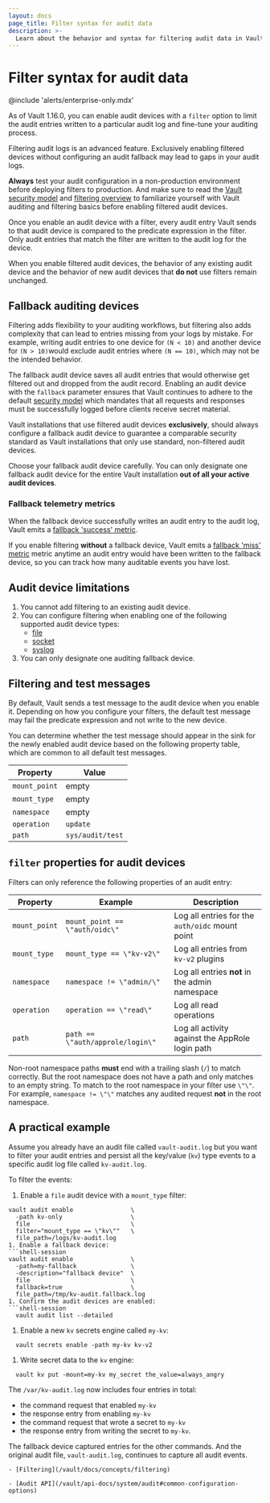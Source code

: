 ```yaml
---
layout: docs
page_title: Filter syntax for audit data
description: >-
  Learn about the behavior and syntax for filtering audit data in Vault Enterprise.
---
```


# Filter syntax for audit data

@include 'alerts/enterprise-only.mdx'

As of Vault 1.16.0, you can enable audit devices with a `filter` option to limit
the audit entries written to a particular audit log and fine-tune your auditing
process.

<Warning title="Proceed with caution">

  Filtering audit logs is an advanced feature. Exclusively enabling filtered
  devices without configuring an audit fallback may lead to gaps in your audit
  logs.

  **Always** test your audit configuration in a non-production environment
  before deploying filters to production. And make sure to read the
  [Vault security model](/vault/docs/internals/security) and
  [filtering overview](/vault/docs/concepts/filtering) to familiarize yourself
  with Vault auditing and filtering basics before enabling filtered audit
  devices.

</Warning>

Once you enable an audit device with a filter, every audit entry Vault sends to
that audit device is compared to the predicate expression in the filter. Only
audit entries that match the filter are written to the audit log for the device.

When you enable filtered audit devices, the behavior of any existing audit
device and the behavior of new audit devices that **do not** use filters remain
unchanged.

## Fallback auditing devices

Filtering adds flexibility to your auditing workflows, but filtering also adds
complexity that can lead to entries missing from your logs by mistake. For
example, writing audit entries to one device for `(N < 10)` and another device
for `(N > 10)`would exclude audit entries where `(N == 10)`, which may not be
the intended behavior.

The fallback audit device saves all audit entries that would otherwise get
filtered out and dropped from the audit record. Enabling an audit device with
the `fallback` parameter ensures that Vault continues to adhere to the default
[security model](/vault/docs/internals/security) which mandates that all
requests and responses must be successfully logged before clients receive secret
material.

Vault installations that use filtered audit devices **exclusively**, should
always configure a fallback audit device to guarantee a comparable security
standard as Vault installations that only use standard, non-filtered audit
devices.

<Warning title="You can only have 1 fallback device">

  Choose your fallback audit device carefully. You can only designate one
  fallback audit device for the entire Vault installation
  **out of all your active audit devices**.

</Warning>

### Fallback telemetry metrics

When the fallback device successfully writes an audit entry to the audit log,
Vault emits a
[fallback 'success' metric](/vault/docs/internals/telemetry/metrics/audit#vault-audit-fallback-success).

If you enable filtering **without** a fallback device, Vault emits a
[fallback 'miss' metric](/vault/docs/internals/telemetry/metrics/audit#vault-audit-fallback-miss)
metric anytime an audit entry would have been written to the fallback device, so you can
track how many auditable events you have lost.

## Audit device limitations

1. You cannot add filtering to an existing audit device.
1. You can configure filtering when enabling one of the following supported audit device types:
    - [file](/vault/docs/audit/file)
    - [socket](/vault/docs/audit/socket)
    - [syslog](/vault/docs/audit/syslog)
1. You can only designate one auditing fallback device.

## Filtering and test messages

By default, Vault sends a test message to the audit device when you enable it.
Depending on how you configure your filters, the default test message may fail
the predicate expression and not write to the new device.

You can determine whether the test message should appear in the sink for the
newly enabled audit device based on the following property
table, which are common to all default test messages.

Property      | Value
------------- | ----------------
`mount_point` | empty
`mount_type`  | empty
`namespace`   | empty
`operation`   | `update`
`path`        | `sys/audit/test`

## `filter` properties for audit devices

Filters can only reference the following properties of an audit entry:

Property      | Example                             | Description
------------- | ----------------------------------- | --------------------------
`mount_point` | `mount_point == \"auth/oidc\"`          | Log all entries for the `auth/oidc` mount point
`mount_type`  | `mount_type == \"kv-v2\"`           | Log all entries from `kv-v2` plugins
`namespace`   | `namespace != \"admin/\"`               | Log all entries **not** in the admin namespace
`operation`   | `operation == \"read\"`                 | Log all read operations
`path`        | `path == \"auth/approle/login\"`        | Log all activity against the AppRole login path

<Tip title="Root namespaces are unnamed">

  Non-root namespace paths **must** end with a trailing slash (`/`) to match correctly.
  But the root namespace does not have a path and only matches to an empty
  string. To match to the root namespace in your filter use `\"\"`. For example,
  `namespace != \"\"` matches any audited request **not** in the root namespace.

</Tip>

## A practical example

Assume you already have an audit file called `vault-audit.log` but you want to
filter your audit entries and persist all the key/value (`kv`) type events to a
specific audit log file called `kv-audit.log`.

To filter the events:

1. Enable a `file` audit device with a `mount_type` filter:
  ```shell-session
  vault audit enable                \
    -path kv-only                   \
    file                            \
    filter="mount_type == \"kv\""   \
    file_path=/logs/kv-audit.log
1. Enable a fallback device:
  ```shell-session
  vault audit enable                \
    -path=my-fallback               \
    -description="fallback device"  \
    file                            \
    fallback=true                   \
    file_path=/tmp/kv-audit.fallback.log
1. Confirm the audit devices are enabled:
  ```shell-session
    vault audit list --detailed
  ```
1. Enable a new `kv` secrets engine called `my-kv`:
  ```shell-session
    vault secrets enable -path my-kv kv-v2
  ```
1. Write secret data to the `kv` engine:
  ```shell-session
    vault kv put -mount=my-kv my_secret the_value=always_angry
  ```

The `/var/kv-audit.log` now includes four entries in total:

- the command request that enabled `my-kv`
- the response entry from enabling `my-kv`
- the command request that wrote a secret to `my-kv`
- the response entry from writing the secret to `my-kv`.

The fallback device captured entries for the other commands. And the
 original audit file, `vault-audit.log`, continues to capture all audit events.


<Tabs>

  <Tab heading="Related concepts">
    
    - [Filtering](/vault/docs/concepts/filtering)

  </Tab>

  <Tab heading="Related API docs">

    - [Audit API](/vault/api-docs/system/audit#common-configuration-options)

  </Tab>

</Tabs>
